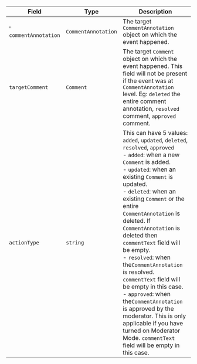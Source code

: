 | Field | Type | Description |
| --- | --- | --- |
' `commentAnnotation` | `CommentAnnotation` | The target `CommentAnnotation` object on which the event happened. |
| `targetComment` | `Comment` | The target `Comment` object on which the event happened. This field will not be present if the event was at `CommentAnnotation` level. Eg: `deleted` the entire comment annotation, `resolved` comment, `approved` comment. |
| `actionType` | `string` | This can have 5 values: `added`, `updated`,  `deleted`, `resolved`, `approved` <br/> - `added`: when a new `Comment` is added. <br/> - `updated`: when an existing `Comment` is updated. <br/> - `deleted`: when an existing `Comment` or the entire `CommentAnnotation` is deleted. If `CommentAnnotation` is deleted then `commentText` field will be empty. <br/> - `resolved`: when the`CommentAnnotation` is resolved. `commentText` field will be empty in this case. <br/> - `approved`: when the`CommentAnnotation` is approved by the moderator. This is only applicable if you have turned on Moderator Mode. `commentText` field will be empty in this case. |